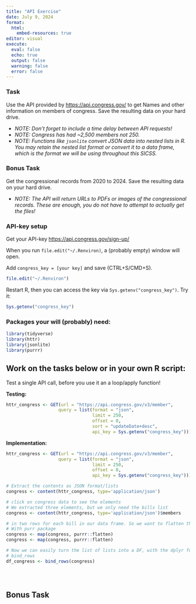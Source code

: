 ```yaml
---
title: "API Exercise"
date: July 9, 2024
format: 
  html:
    embed-resources: true
editor: visual
execute: 
  eval: false
  echo: true
  output: false
  warning: false
  error: false
---
```


### Task

Use the API provided by <https://api.congress.gov/> to get Names and other information on members of congress. Save the resulting data on your hard drive.

-   *NOTE: Don't forget to include a time delay between API requests!*
-   *NOTE: Congress has had \~2,500 members not 250.*
-   *NOTE: Functions like `jsonlite` convert JSON data into nested lists in R. You may retain the nested list format or convert it to a data frame, which is the format we will be using throughout this SICSS.*

### Bonus Task

Get the congressional records from 2020 to 2024. Save the resulting data on your hard drive.

-   *NOTE: The API will return URLs to PDFs or images of the congressional records. These are enough, you do not have to attempt to actually get the files!*

### API-key setup

Get your API-key <https://api.congress.gov/sign-up/>

When you run `file.edit("~/.Renviron)`, a (probably empty) window will open.

Add `congress_key = [your key]` and save (CTRL+S/CMD+S).

```r
file.edit("~/.Renviron")
```

Restart R, then you can access the key via `Sys.getenv("congress_key")`. Try it:

```r
Sys.getenv("congress_key")
```

### Packages your will (probably) need:

```r
library(tidyverse)
library(httr)
library(jsonlite)
library(purrr)
```

## Work on the tasks below or in your own R script:

Test a single API call, before you use it an a loop/apply function!

**Testing:**

```r
httr_congress <- GET(url = "https://api.congress.gov/v3/member",
                    query = list(format = "json",
                                 limit = 250,
                                 offset = 0,
                                 sort = "updateDate+desc",
                                 api_key = Sys.getenv("congress_key")))

```

**Implementation:**

```r

httr_congress <- GET(url = "https://api.congress.gov/v3/member",
                    query = list(format = "json",
                                 limit = 250,
                                 offset = 0,
                                 api_key = Sys.getenv("congress_key")))

# Extract the contents as JSON format/lists
congress <- content(httr_congress, type='application/json')

# click on congress data to see the elements
# We extracted three elements, but we only need the bills list
congress <- content(httr_congress, type='application/json')$members 

# in two rows for each bill in our data frame. So we want to flatten the lists first
# With purr package
congress <- map(congress, purrr::flatten)
congress <- map(congress, purrr::flatten)

# Now we can easily turn the list of lists into a DF, with the dplyr function
# bind_rows
df_congress <- bind_rows(congress)





```

## Bonus Task

```r

```
